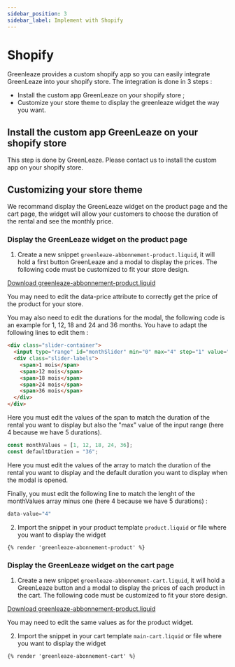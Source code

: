 ```yaml
---
sidebar_position: 3
sidebar_label: Implement with Shopify
---
```


# Shopify

Greenleaze provides a custom shopify app so you can easily integrate GreenLeaze into your shopify store.
The integration is done in 3 steps :

- Install the custom app GreenLeaze on your shopify store ;
- Customize your store theme to display the greenleaze widget the way you want.

## Install the custom app GreenLeaze on your shopify store

This step is done by GreenLeaze. Please contact us to install the custom app on your shopify store.

## Customizing your store theme

We recommand display the GreenLeaze widget on the product page and the cart page, the widget will allow your customers to choose the duration of the rental and see the monthly price.

### Display the GreenLeaze widget on the product page

1. Create a new snippet `greenleaze-abbonnement-product.liquid`, it will hold a first button GreenLeaze and a modal to display the prices.
   The following code must be customized to fit your store design.

[Download greenleaze-abbonnement-product.liquid ](./file/greenleaze-abbonnement-product.liquid)

You may need to edit the data-price attribute to correctly get the price of the product
for your store.

You may also need to edit the durations for the modal, the following code is an example for 1, 12, 18 and 24 and 36 months. You have to adapt the following lines to edit them :

```html
<div class="slider-container">
  <input type="range" id="monthSlider" min="0" max="4" step="1" value="0" />
  <div class="slider-labels">
    <span>1 mois</span>
    <span>12 mois</span>
    <span>18 mois</span>
    <span>24 mois</span>
    <span>36 mois</span>
  </div>
</div>
```

Here you must edit the values of the span to match the duration of the rental you want to display but also the "max" value of the input range (here 4 because we have 5 durations).

```javascript
const monthValues = [1, 12, 18, 24, 36];
const defaultDuration = "36";
```

Here you must edit the values of the array to match the duration of the rental you want to display and the default duration you want to display when the modal is opened.

Finally, you must edit the following line to match the lenght of the monthValues array minus one (here 4 because we have 5 durations) :

```javascript
data-value="4"
```

2.  Import the snippet in your product template `product.liquid` or file
    where you want to display the widget

```liquid
{% render 'greenleaze-abonnement-product' %}
```

### Display the GreenLeaze widget on the cart page

1. Create a new snippet `greenleaze-abbonnement-cart.liquid`, it will hold a GreenLeaze button and a modal to display the prices of each product in the cart. The following code must be customized to fit your store design.

[Download greenleaze-abbonnement-product.liquid ](./file/greenleaze-abbonnement-cart.liquid)

You may need to edit the same values as for the product widget.

2. Import the snippet in your cart template `main-cart.liquid` or file where you want to display the widget

```liquid
{% render 'greenleaze-abonnement-cart' %}
```
